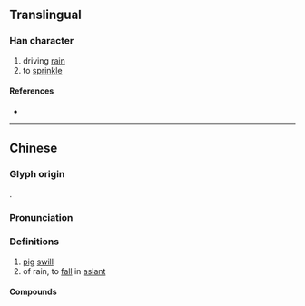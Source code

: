 {{character info/new}}
==Translingual==

===Han character===
{{Han char|rn=85|rad=水|as=12|sn=15|four=39127|canj=EHDB|ids=⿰氵稍}}

# driving [[rain]]
# to [[sprinkle]]

====References====
* {{Han ref|kx=0650.270|dkj=18285|dj=1061.080|hdz=31743.040|uh=6F72|ud=28530|bh=E64C|bd=58956}}

----

==Chinese==
{{zh-forms}}

===Glyph origin===
{{Han etym}}
{{Han compound|水|稍|ls=psc|c1=s|c2=p}}.

===Pronunciation===
{{zh-pron
|m=shào
|c=saau3
|mc=y
|oc=y
|cat=v,n
}}

===Definitions===
{{zh-noun}}

# [[pig]] [[swill]]
# of rain, to [[fall]] in [[aslant]]
#: {{zh-x|潲雨 了，咱 趕緊 關 窗戶{hu}。|Rain is '''falling in aslant'''. Let's close the window now.}}

====Compounds====
{{zh-der|潲水}}